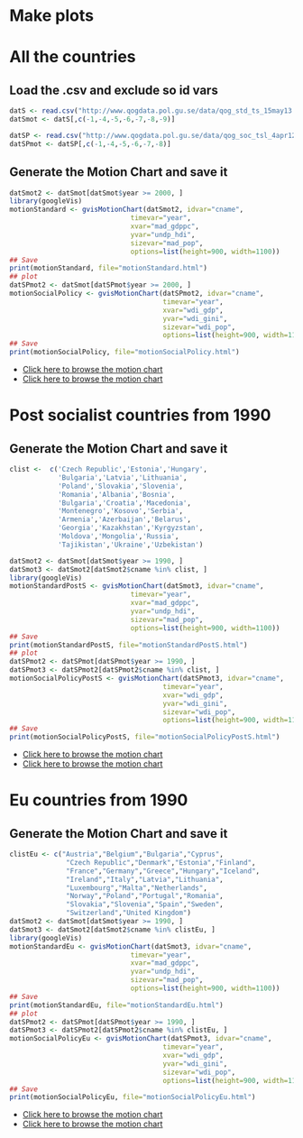# Make plots

# All the countries

## Load the .csv and exclude so id vars

```r
datS <- read.csv("http://www.qogdata.pol.gu.se/data/qog_std_ts_15may13.csv",  sep = ";")
datSmot <- datS[,c(-1,-4,-5,-6,-7,-8,-9)]

datSP <- read.csv("http://www.qogdata.pol.gu.se/data/qog_soc_tsl_4apr12.csv",  sep = ";")
datSPmot <- datSP[,c(-1,-4,-5,-6,-7,-8)]
```

## Generate the Motion Chart and save it
```r
datSmot2 <- datSmot[datSmot$year >= 2000, ]
library(googleVis)
motionStandard <- gvisMotionChart(datSmot2, idvar="cname",
                              timevar="year",
                              xvar="mad_gdppc",
                              yvar="undp_hdi",
                              sizevar="mad_pop",
                              options=list(height=900, width=1100))
## Save
print(motionStandard, file="motionStandard.html")
## plot
datSPmot2 <- datSmot[datSPmot$year >= 2000, ]
motionSocialPolicy <- gvisMotionChart(datSPmot2, idvar="cname",
                                      timevar="year",
                                      xvar="wdi_gdp",
                                      yvar="wdi_gini",
                                      sizevar="wdi_pop",
                                      options=list(height=900, width=1100))
## Save
print(motionSocialPolicy, file="motionSocialPolicy.html")
```


- [Click here to browse the motion chart](http://muuankarski.github.io/QogGVis/motionStandard.html)
- [Click here to browse the motion chart](http://muuankarski.github.io/QogGVis/motionSocialPolicy.html)

# Post socialist countries from 1990

## Generate the Motion Chart and save it
```r
clist <-  c('Czech Republic','Estonia','Hungary',
            'Bulgaria','Latvia','Lithuania',
            'Poland','Slovakia','Slovenia',
            'Romania','Albania','Bosnia',
            'Bulgaria','Croatia','Macedonia',
            'Montenegro','Kosovo','Serbia',
            'Armenia','Azerbaijan','Belarus',
            'Georgia','Kazakhstan','Kyrgyzstan',
            'Moldova','Mongolia','Russia',
            'Tajikistan','Ukraine','Uzbekistan')

datSmot2 <- datSmot[datSmot$year >= 1990, ]
datSmot3 <- datSmot2[datSmot2$cname %in% clist, ]
library(googleVis)
motionStandardPostS <- gvisMotionChart(datSmot3, idvar="cname",
                              timevar="year",
                              xvar="mad_gdppc",
                              yvar="undp_hdi",
                              sizevar="mad_pop",
                              options=list(height=900, width=1100))
## Save
print(motionStandardPostS, file="motionStandardPostS.html")
## plot
datSPmot2 <- datSPmot[datSPmot$year >= 1990, ]
datSPmot3 <- datSPmot2[datSPmot2$cname %in% clist, ]
motionSocialPolicyPostS <- gvisMotionChart(datSPmot3, idvar="cname",
                                      timevar="year",
                                      xvar="wdi_gdp",
                                      yvar="wdi_gini",
                                      sizevar="wdi_pop",
                                      options=list(height=900, width=1100))
## Save
print(motionSocialPolicyPostS, file="motionSocialPolicyPostS.html")
```


- [Click here to browse the motion chart](http://muuankarski.github.io/QogGVis/motionStandardPostS.html)
- [Click here to browse the motion chart](http://muuankarski.github.io/QogGVis/motionSocialPolicyPostS.html)


# Eu countries from 1990

## Generate the Motion Chart and save it
```r
clistEu <- c("Austria","Belgium","Bulgaria","Cyprus",
              "Czech Republic","Denmark","Estonia","Finland",
              "France","Germany","Greece","Hungary","Iceland",
              "Ireland","Italy","Latvia","Lithuania",
              "Luxembourg","Malta","Netherlands",
              "Norway","Poland","Portugal","Romania",
              "Slovakia","Slovenia","Spain","Sweden",
              "Switzerland","United Kingdom")
datSmot2 <- datSmot[datSmot$year >= 1990, ]
datSmot3 <- datSmot2[datSmot2$cname %in% clistEu, ]
library(googleVis)
motionStandardEu <- gvisMotionChart(datSmot3, idvar="cname",
                              timevar="year",
                              xvar="mad_gdppc",
                              yvar="undp_hdi",
                              sizevar="mad_pop",
                              options=list(height=900, width=1100))
## Save
print(motionStandardEu, file="motionStandardEu.html")
## plot
datSPmot2 <- datSPmot[datSPmot$year >= 1990, ]
datSPmot3 <- datSPmot2[datSPmot2$cname %in% clistEu, ]
motionSocialPolicyEu <- gvisMotionChart(datSPmot3, idvar="cname",
                                      timevar="year",
                                      xvar="wdi_gdp",
                                      yvar="wdi_gini",
                                      sizevar="wdi_pop",
                                      options=list(height=900, width=1100))
## Save
print(motionSocialPolicyEu, file="motionSocialPolicyEu.html")
```

- [Click here to browse the motion chart](http://muuankarski.github.io/QogGVis/motionStandardEu.html)
- [Click here to browse the motion chart](http://muuankarski.github.io/QogGVis/motionSocialPolicyEu.html)
